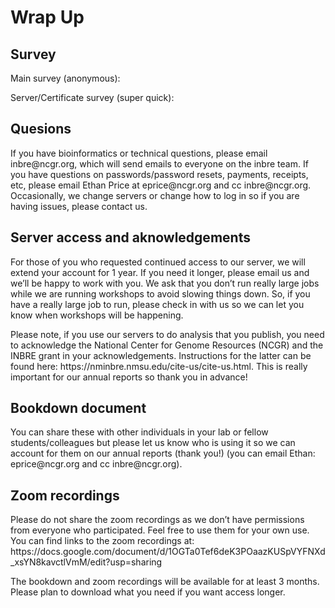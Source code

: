 # Wrap Up

## Survey

Main survey (anonymous):

Server/Certificate survey (super quick):


## Quesions

If you have bioinformatics or technical questions, please email inbre\@ncgr.org, which will send emails to everyone on the inbre team. If you have questions on passwords/password resets, payments, receipts, etc, please email Ethan Price at eprice\@ncgr.org and cc inbre\@ncgr.org. Occasionally, we change servers or change how to log in so if you are having issues, please contact us.


## Server access and aknowledgements

For those of you who requested continued access to our server, we will extend your account for 1 year. If you need it longer, please email us and we'll be happy to work with you. We ask that you don't run really large jobs while we are running workshops to avoid slowing things down. So, if you have a really large job to run, please check in with us so we can let you know when workshops will be happening.

Please note, if you use our servers to do analysis that you publish, you need to acknowledge the National Center for Genome Resources (NCGR) and the INBRE grant in your acknowledgements. Instructions for the latter can be found here:
https://nminbre.nmsu.edu/cite-us/cite-us.html. This is really important for our annual reports so thank you in advance!

## Bookdown document
You can share these with other individuals in your lab or fellow students/colleagues but please let us know who is using it so we can account for them on our annual reports (thank you!) (you can email Ethan: eprice\@ncgr.org and cc inbre\@ncgr.org).

## Zoom recordings
Please do not share the zoom recordings as we don't have permissions from everyone who participated. Feel free to use them for your own use.
You can find links to the zoom recordings at: https://docs.google.com/document/d/1OGTa0Tef6deK3POaazKUSpVYFNXd_xsYN8kavctlVmM/edit?usp=sharing

The bookdown and zoom recordings will be available for at least 3 months. Please plan to download what you need if you want access longer.
